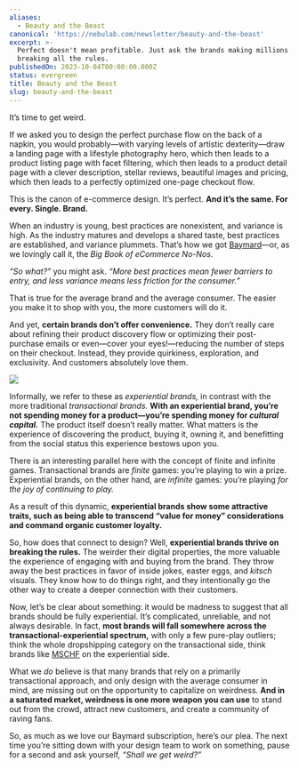```yaml
---
aliases:
  - Beauty and the Beast
canonical: 'https://nebulab.com/newsletter/beauty-and-the-beast'
excerpt: >-
  Perfect doesn't mean profitable. Just ask the brands making millions by
  breaking all the rules.
publishedOn: 2023-10-04T00:00:00.000Z
status: evergreen
title: Beauty and the Beast
slug: beauty-and-the-beast
---
```

It’s time to get weird.

If we asked you to design the perfect purchase flow on the back of a napkin, you would probably—with varying levels of artistic dexterity—draw a landing page with a lifestyle photography hero, which then leads to a product listing page with facet filtering, which then leads to a product detail page with a clever description, stellar reviews, beautiful images and pricing, which then leads to a perfectly optimized one-page checkout flow.

This is the canon of e-commerce design. It’s perfect. **And it’s the same. For every. Single. Brand.**

When an industry is young, best practices are nonexistent, and variance is high. As the industry matures and develops a shared taste, best practices are established, and variance plummets. That’s how we got [Baymard](https://baymard.com/)—or, as we lovingly call it, the _Big Book of eCommerce No-Nos_.

_“So what?”_ you might ask. _“More best practices mean fewer barriers to entry, and less variance means less friction for the consumer.”_

That is true for the average brand and the average consumer. The easier you make it to shop with you, the more customers will do it.

And yet, **certain brands don’t offer convenience.** They don’t really care about refining their product discovery flow or optimizing their post-purchase emails or even—cover your eyes!—reducing the number of steps on their checkout. Instead, they provide quirkiness, exploration, and exclusivity. And customers absolutely love them.

![](https://mcusercontent.com/679f4835b2683d59bc5762ec3/images/816a0392-0a56-eda3-b5d9-a0197d9f29df.jpg)

Informally, we refer to these as _experiential brands,_ in contrast with the more traditional _transactional brands._ **With an experiential brand, you’re not spending money for a product—you’re spending money for _cultural capital._** The product itself doesn’t really matter. What matters is the experience of discovering the product, buying it, owning it, and benefitting from the social status this experience bestows upon you.

There is an interesting parallel here with the concept of finite and infinite games. Transactional brands are _finite_ games: you’re playing to win a prize. Experiential brands, on the other hand, are _infinite_ games: you’re playing _for the joy of continuing to play._

As a result of this dynamic, **experiential brands show some attractive traits, such as being able to transcend “value for money” considerations and command organic customer loyalty.**

So, how does that connect to design? Well, **experiential brands thrive on breaking the rules.** The weirder their digital properties, the more valuable the experience of engaging with and buying from the brand. They throw away the best practices in favor of inside jokes, easter eggs, and _kitsch_ visuals. They know how to do things right, and they intentionally go the other way to create a deeper connection with their customers.

Now, let’s be clear about something: it would be madness to suggest that all brands should be fully experiential. It’s complicated, unreliable, and not always desirable. In fact, **most brands will fall somewhere across the transactional-experiential spectrum,** with only a few pure-play outliers; think the whole dropshipping category on the transactional side, think brands like [MSCHF](https://mschf.com/) on the experiential side.

What we _do_ believe is that many brands that rely on a primarily transactional approach, and only design with the average consumer in mind, are missing out on the opportunity to capitalize on weirdness. **And in a saturated market, weirdness is one more weapon you can use** to stand out from the crowd, attract new customers, and create a community of raving fans.

So, as much as we love our Baymard subscription, here’s our plea. The next time you’re sitting down with your design team to work on something, pause for a second and ask yourself, _“Shall we get weird?”_
